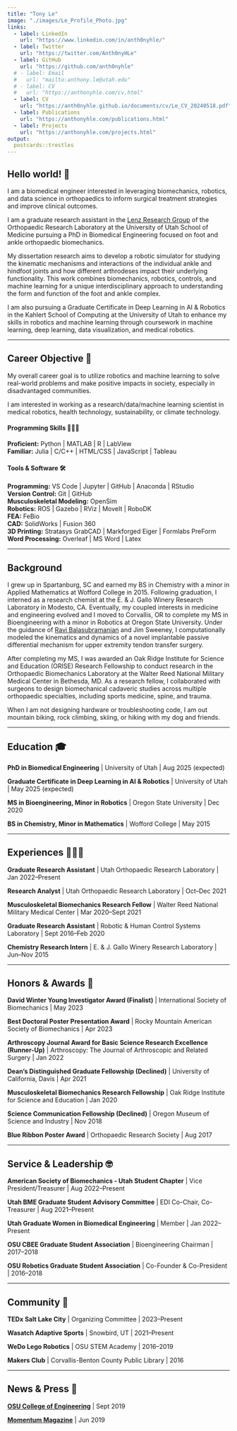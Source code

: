 ```yaml
---
title: "Tony Le"
image: "./images/Le_Profile_Photo.jpg"
links:
  - label: LinkedIn
    url: "https://www.linkedin.com/in/anth0nyhle/"
  - label: Twitter
    url: "https://twitter.com/Anth0nyHLe"
  - label: GitHub
    url: "https://github.com/anth0nyhle"
  # - label: Email
  #   url: "mailto:anthony.le@utah.edu"
  # - label: CV
  #   url: "https://anthonyhle.com/cv.html"
  - label: CV
    url: "https://anth0nyhle.github.io/documents/cv/Le_CV_20240518.pdf"
  - label: Publications
    url: "https://anthonyhle.com/publications.html"
  - label: Projects
    url: "https://anthonyhle.com/projects.html"
output:
  postcards::trestles
---
```

 
## Hello world! 👋

I am a biomedical engineer interested in leveraging biomechanics, robotics, and data science in orthopaedics to inform surgical treatment strategies and improve clinical outcomes.

<!-- I'm passionate about solving real world problems in medicine and sustainable development through engineering! -->

I am a graduate research assistant in the [Lenz Research Group](https://medicine.utah.edu/orthopaedics/research/labs/harold-dunn/groups/lenz) of the Orthopaedic Research Laboratory at the University of Utah School of Medicine pursuing a PhD in Biomedical Engineering focused on foot and ankle orthopaedic biomechanics.

My dissertation research aims to develop a robotic simulator for studying the kinematic mechanisms and interactions of the individual ankle and hindfoot joints and how different arthrodeses impact their underlying functionality. This work combines biomechanics, robotics, controls, and machine learning for a unique interdisciplinary approach to understanding the form and function of the foot and ankle complex.

I am also pursuing a Graduate Certificate in Deep Learning in AI & Robotics in the Kahlert School of Computing at the University of Utah to enhance my skills in robotics and machine learning through coursework in machine learning, deep learning, data visualization, and medical robotics.

******

## Career Objective 🚀

My overall career goal is to utilize robotics and machine learning to solve real-world problems and make positive impacts in society, especially in disadvantaged communities.

I am interested in working as a research/data/machine learning scientist in medical robotics, health technology, sustainability, or climate technology.

<!-- ****** -->

#### Programming Skills 👨🏻‍💻️

**Proficient:** Python | MATLAB | R | LabView  
**Familiar:** Julia | C/C++ | HTML/CSS | JavaScript | Tableau  

#### Tools & Software 🛠️

**Programming:** VS Code | Jupyter | GitHub | Anaconda | RStudio  
**Version Control:** Git | GitHub  
**Musculoskeletal Modeling:** OpenSim  
**Robotics:** ROS | Gazebo | RViz | MoveIt | RoboDK  
**FEA:** FeBio  
**CAD:** SolidWorks | Fusion 360  
**3D Printing:** Stratasys GrabCAD | Markforged Eiger | Formlabs PreForm  
**Word Processing:** Overleaf | MS Word | Latex

******

## Background

I grew up in Spartanburg, SC and earned my BS in Chemistry with a minor in Applied Mathematics at Wofford College in 2015. Following graduation, I interned as a research chemist at the E. & J. Gallo Winery Research Laboratory in Modesto, CA. Eventually, my coupled interests in medicine and engineering evolved and I moved to Corvallis, OR to complete my MS in Bioengineering with a minor in Robotics at Oregon State University. Under the guidance of [Ravi Balasubramanian](https://engineering.oregonstate.edu/people/ravi-balasubramanian) and Jim Sweeney, I computationally modeled the kinematics and dynamics of a novel implantable passive differential mechanism for upper extremity tendon transfer surgery.

After completing my MS, I was awarded an Oak Ridge Institute for Science and Education (ORISE) Research Fellowship to conduct research in the Orthopaedic Biomechanics Laboratory at the Walter Reed National Military Medical Center in Bethesda, MD. As a research fellow, I collaborated with surgeons to design biomechanical cadaveric studies across multiple orthopaedic specialties, including sports medicine, spine, and trauma.

When I am not designing hardware or troubleshooting code, I am out mountain biking, rock climbing, skiing, or hiking with my dog and friends.

******

## Education 🎓

**PhD in Biomedical Engineering** | University of Utah | Aug 2025 (expected)

**Graduate Certificate in Deep Learning in AI & Robotics** | University of Utah | May 2025 (expected)

**MS in Bioengineering, Minor in Robotics** | Oregon State University | Dec 2020

**BS in Chemistry, Minor in Mathematics** | Wofford College | May 2015

******

## Experiences 👨🏻‍🔬

**Graduate Research Assistant** | Utah Orthopaedic Research Laboratory | Jan 2022--Present

**Research Analyst** | Utah Orthopaedic Research Laboratory | Oct--Dec 2021

**Musculoskeletal Biomechanics Research Fellow** | Walter Reed National Military Medical Center | Mar 2020--Sept 2021

**Graduate Research Assistant** | Robotic & Human Control Systems Laboratory | Sept 2016--Feb 2020

**Chemistry Research Intern** | E. & J. Gallo Winery Research Laboratory | Jun--Nov 2015

******

## Honors & Awards 🏅

**David Winter Young Investigator Award (Finalist)** | International Society of Biomechanics | May 2023

**Best Doctoral Poster Presentation Award** | Rocky Mountain American Society of Biomechanics | Apr 2023

**Arthroscopy Journal Award for Basic Science Research Excellence (Runner-Up)** | Arthroscopy: The Journal of Arthroscopic and Related Surgery | Jan 2022

**Dean's Distinguished Graduate Fellowship (Declined)** | University of California, Davis | Apr 2021

**Musculoskeletal Biomechanics Research Fellowship** | Oak Ridge Institute for Science and Education | Jan 2020

**Science Communication Fellowship (Declined)** | Oregon Museum of Science and Industry | Nov 2018

**Blue Ribbon Poster Award** | Orthopaedic Research Society | Aug 2017

******

## Service & Leadership 🤓

**American Society of Biomechanics - Utah Student Chapter** | Vice President/Treasurer | Aug 2022--Present

<!-- **American Society of Biomechanics - Utah Student Chapter** | Member | Jan 2022--Present -->

**Utah BME Graduate Student Advisory Committee** | EDI Co-Chair, Co-Treasurer | Aug 2021--Present

<!-- **Utah BME Graduate Student Advisory Committee** | Member | Jan 2022--Present -->

**Utah Graduate Women in Biomedical Engineering** | Member | Jan 2022--Present

**OSU CBEE Graduate Student Association** | Bioengineering Chairman | 2017--2018

<!-- **OSU CBEE Graduate Student Association** | Member | 2016--2020 -->

**OSU Robotics Graduate Student Association** | Co-Founder & Co-President | 2016--2018

<!-- **OSU Robotics Graduate Student Association** | Member | 2016--2020 -->

******

## Community 🌱

**TEDx Salt Lake City** | Organizing Committee | 2023--Present

**Wasatch Adaptive Sports** | Snowbird, UT | 2021--Present

**WeDo Lego Robotics** | OSU STEM Academy | 2016--2019

**Makers Club** | Corvallis-Benton County Public Library | 2016

******

## News & Press 📰

[**OSU College of Engineering**](https://cbee.oregonstate.edu/node/809) | Sept 2019

[**Momentum Magazine**](http://www.journalgraphicsdigitalpublications.com/epubs/OSUALUMNIASSOCIATIONINC/MomentumSpring2019/viewer/desktop/) | Jun 2019
